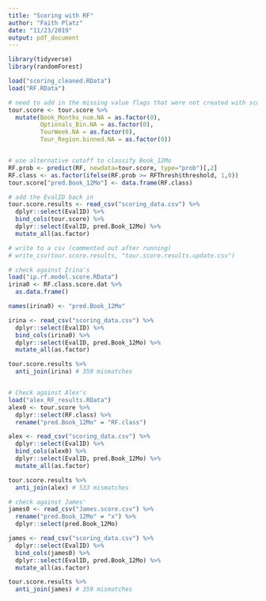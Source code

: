 ```yaml
---
title: "Scoring with RF"
author: "Faith Platz"
date: "11/23/2019"
output: pdf_document
---
```


```r
library(tidyverse)
library(randomForest)
```


```r
load("scoring_cleaned.RData")
load("RF.RData")

# need to add in the missing value flags that were not created with scoring data
tour.score <- tour.score %>% 
  mutate(Book_Months_num.NA = as.factor(0),
         Optionals_Bin.NA = as.factor(0),
         TourWeek.NA = as.factor(0),
         Tour_Region.binned.NA = as.factor(0))


# use alternative cutoff to classify Book_12Mo
RF.prob <- predict(RF, newdata=tour.score, type="prob")[,2]
RF.class <- as.factor(ifelse(RF.prob >= RFThresh$threshold, 1,0))
tour.score["pred.Book_12Mo"] <- data.frame(RF.class)

# add the EvalID back in
tour.score.results <- read_csv("scoring_data.csv") %>% 
  dplyr::select(EvalID) %>% 
  bind_cols(tour.score) %>%
  dplyr::select(EvalID, pred.Book_12Mo) %>% 
  mutate_all(as.factor)

# write to a csv (commented out after running)
# write_csv(tour.score.results, "tour.score.results.update.csv")
```


```r
# check against Irina's
load("ip.rf.model.score.RData")
irina0 <- RF.class.score.dat %>%
  as.data.frame()

names(irina0) <- "pred.Book_12Mo"

irina <- read_csv("scoring_data.csv") %>% 
  dplyr::select(EvalID) %>% 
  bind_cols(irina0) %>%
  dplyr::select(EvalID, pred.Book_12Mo) %>% 
  mutate_all(as.factor)

tour.score.results %>% 
  anti_join(irina) # 359 mismatches


# Check against Alex's
load("alex_RF_results.RData")
alex0 <- tour.score %>%
  dplyr::select(RF.class) %>% 
  rename("pred.Book_12Mo" = "RF.class")

alex <- read_csv("scoring_data.csv") %>% 
  dplyr::select(EvalID) %>% 
  bind_cols(alex0) %>%
  dplyr::select(EvalID, pred.Book_12Mo) %>% 
  mutate_all(as.factor)

tour.score.results %>% 
  anti_join(alex) # 533 mismatches

# check against James'
james0 <- read_csv("James.score.csv") %>% 
  rename("pred.Book_12Mo" = "x") %>% 
  dplyr::select(pred.Book_12Mo)

james <- read_csv("scoring_data.csv") %>% 
  dplyr::select(EvalID) %>% 
  bind_cols(james0) %>%
  dplyr::select(EvalID, pred.Book_12Mo) %>% 
  mutate_all(as.factor)

tour.score.results %>% 
  anti_join(james) # 359 mismatches
```


